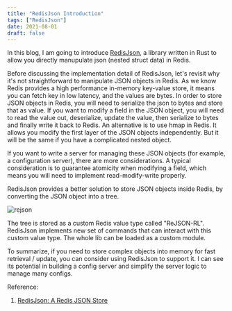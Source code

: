 ```yaml
---
title: "RedisJson Introduction"
tags: ["RedisJson"]
date: 2021-08-01
draft: false
---
```


In this blog, I am going to introduce [RedisJson](https://github.com/RedisJSON/RedisJSON), a library written in Rust to allow you directly manupulate json (nested struct data) in Redis.

Before discussing the implementation detail of RedisJson, let's revisit why it's not straightforward to manipulate JSON objects in Redis. As we know Redis provides a high performance in-memory key-value store, it means you can fetch key in low latency, and the values are bytes. In order to store JSON objects in Redis, you will need to serialize the json to bytes and store that as value. If you want to modify a field in the JSON object, you will need to read the value out, deserialize, update the value, then serialize to bytes and finally write it back to Redis. An alternative is to use hmap in Redis. It allows you modify the first layer of the JSON objects independently. But it will be the same if you have a complicated nested object.

If you want to write a server for managing these JSON objects (for example, a configuration server), there are more considerations. A typical consideration is to guarantee atomicity when modifying a field, which means you will need to implement read-modify-write properly.

RedisJson provides a better solution to store JSON objects inside Redis, by converting the JSON object into a tree.

![rejson](/static/images/blog/redis-json/rejson-tree.png)

The tree is stored as a custom Redis value type called "ReJSON-RL". RedisJson implements new set of commands that can interact with this custom value type. The whole lib can be loaded as a custom module.

To summarize, if you need to store complex objects into memory for fast retrieval / update, you can consider using RedisJson to support it. I can see its potential in building a config server and simplify the server logic to manage many configs.

Reference:

1. [RedisJson: A Redis JSON Store](https://redislabs.com/blog/redis-as-a-json-store/)
